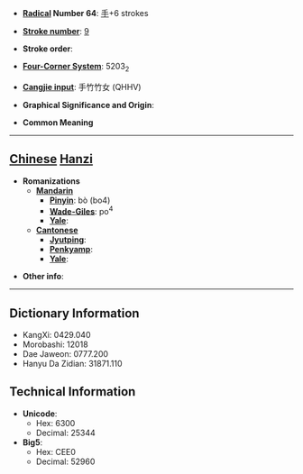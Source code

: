 * '''[[Wiktionary:Chinese radical index| Radical]] Number 64''': [[Wiktionary:Chinese radical index 手|手]]+6 strokes

* '''[[Wiktionary:Chinese total strokes index|Stroke number]]''': [[Wiktionary:Chinese total strokes index 9|9]]

* '''Stroke order''': 

* '''[[Wiktionary:Chinese four corner index|Four-Corner System]]''': 5203<sub>2</sub>

* '''[[Wiktionary:Chinese Cangjie index|Cangjie input]]''': 手竹竹女 (QHHV)

* '''Graphical Significance and Origin''': 

* '''Common Meaning'''

----

== [[Chinese]] [[Hanzi]] ==

* '''Romanizations'''
** '''[[Mandarin]]'''
*** '''[[Pinyin]]''': bò (bo4)
*** '''[[Wade-Giles]]''': po<sup>4</sup>
*** '''[[Yale]]''': 
** '''[[Cantonese]]'''
*** '''[[Jyutping]]''':
*** '''[[Penkyamp]]''': 
*** '''[[Yale]]''': 

* '''Other info''': 

----

== Dictionary Information ==

* KangXi: 0429.040
* Morobashi: 12018
* Dae Jaweon: 0777.200
* Hanyu Da Zidian: 31871.110

== Technical Information ==

* '''Unicode''':
** Hex: 6300
** Decimal: 25344
* '''Big5''':
** Hex: CEE0
** Decimal: 52960